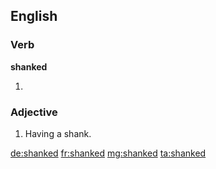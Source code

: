 ==English==

===Verb===
'''shanked'''

# {{en-past of|shank}}

===Adjective===
{{en-adj|-}}

# Having a shank.

[[de:shanked]]
[[fr:shanked]]
[[mg:shanked]]
[[ta:shanked]]